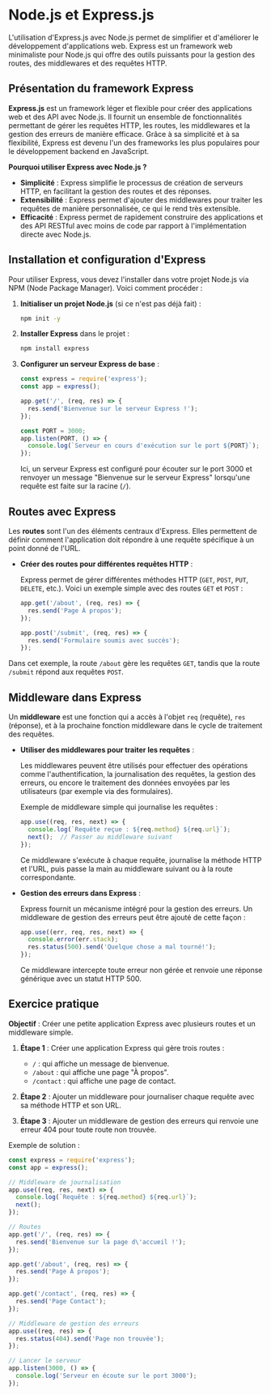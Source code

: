 # **Node.js et Express.js**

L'utilisation d'Express.js avec Node.js permet de simplifier et d'améliorer le développement d'applications web. Express est un framework web minimaliste pour Node.js qui offre des outils puissants pour la gestion des routes, des middlewares et des requêtes HTTP.

## Présentation du framework Express

**Express.js** est un framework léger et flexible pour créer des applications web et des API avec Node.js. Il fournit un ensemble de fonctionnalités permettant de gérer les requêtes HTTP, les routes, les middlewares et la gestion des erreurs de manière efficace. Grâce à sa simplicité et à sa flexibilité, Express est devenu l'un des frameworks les plus populaires pour le développement backend en JavaScript.

**Pourquoi utiliser Express avec Node.js ?**

- **Simplicité** : Express simplifie le processus de création de serveurs HTTP, en facilitant la gestion des routes et des réponses.
- **Extensibilité** : Express permet d'ajouter des middlewares pour traiter les requêtes de manière personnalisée, ce qui le rend très extensible.
- **Efficacité** : Express permet de rapidement construire des applications et des API RESTful avec moins de code par rapport à l'implémentation directe avec Node.js.

## Installation et configuration d'Express

Pour utiliser Express, vous devez l'installer dans votre projet Node.js via NPM (Node Package Manager). Voici comment procéder :

1. **Initialiser un projet Node.js** (si ce n'est pas déjà fait) :
   ```bash
   npm init -y
   ```

2. **Installer Express** dans le projet :
   ```bash
   npm install express
   ```

3. **Configurer un serveur Express de base** :

   ```javascript
   const express = require('express');
   const app = express();
   
   app.get('/', (req, res) => {
     res.send('Bienvenue sur le serveur Express !');
   });

   const PORT = 3000;
   app.listen(PORT, () => {
     console.log(`Serveur en cours d'exécution sur le port ${PORT}`);
   });
   ```

   Ici, un serveur Express est configuré pour écouter sur le port 3000 et renvoyer un message "Bienvenue sur le serveur Express" lorsqu'une requête est faite sur la racine (`/`).

## Routes avec Express

Les **routes** sont l'un des éléments centraux d'Express. Elles permettent de définir comment l'application doit répondre à une requête spécifique à un point donné de l'URL.

- **Créer des routes pour différentes requêtes HTTP** :

   Express permet de gérer différentes méthodes HTTP (`GET`, `POST`, `PUT`, `DELETE`, etc.). Voici un exemple simple avec des routes `GET` et `POST` :

   ```javascript
   app.get('/about', (req, res) => {
     res.send('Page À propos');
   });

   app.post('/submit', (req, res) => {
     res.send('Formulaire soumis avec succès');
   });
   ```

Dans cet exemple, la route `/about` gère les requêtes `GET`, tandis que la route `/submit` répond aux requêtes `POST`.

## Middleware dans Express

Un **middleware** est une fonction qui a accès à l'objet `req` (requête), `res` (réponse), et à la prochaine fonction middleware dans le cycle de traitement des requêtes.

- **Utiliser des middlewares pour traiter les requêtes** :
  
   Les middlewares peuvent être utilisés pour effectuer des opérations comme l'authentification, la journalisation des requêtes, la gestion des erreurs, ou encore le traitement des données envoyées par les utilisateurs (par exemple via des formulaires).

   Exemple de middleware simple qui journalise les requêtes :

   ```javascript
   app.use((req, res, next) => {
     console.log(`Requête reçue : ${req.method} ${req.url}`);
     next();  // Passer au middleware suivant
   });
   ```

   Ce middleware s'exécute à chaque requête, journalise la méthode HTTP et l'URL, puis passe la main au middleware suivant ou à la route correspondante.

- **Gestion des erreurs dans Express** :

   Express fournit un mécanisme intégré pour la gestion des erreurs. Un middleware de gestion des erreurs peut être ajouté de cette façon :

   ```javascript
   app.use((err, req, res, next) => {
     console.error(err.stack);
     res.status(500).send('Quelque chose a mal tourné!');
   });
   ```

   Ce middleware intercepte toute erreur non gérée et renvoie une réponse générique avec un statut HTTP 500.

## Exercice pratique

**Objectif** : Créer une petite application Express avec plusieurs routes et un middleware simple.

1. **Étape 1** : Créer une application Express qui gère trois routes :
   - `/` : qui affiche un message de bienvenue.
   - `/about` : qui affiche une page "À propos".
   - `/contact` : qui affiche une page de contact.

2. **Étape 2** : Ajouter un middleware pour journaliser chaque requête avec sa méthode HTTP et son URL.

3. **Étape 3** : Ajouter un middleware de gestion des erreurs qui renvoie une erreur 404 pour toute route non trouvée.

Exemple de solution :
```javascript
const express = require('express');
const app = express();

// Middleware de journalisation
app.use((req, res, next) => {
  console.log(`Requête : ${req.method} ${req.url}`);
  next();
});

// Routes
app.get('/', (req, res) => {
  res.send('Bienvenue sur la page d\'accueil !');
});

app.get('/about', (req, res) => {
  res.send('Page À propos');
});

app.get('/contact', (req, res) => {
  res.send('Page Contact');
});

// Middleware de gestion des erreurs
app.use((req, res) => {
  res.status(404).send('Page non trouvée');
});

// Lancer le serveur
app.listen(3000, () => {
  console.log('Serveur en écoute sur le port 3000');
});
```